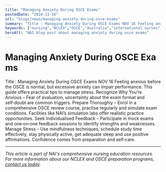 ```yaml
---
title: "Managing Anxiety During OSCE Exams"
postedDate: "2024-11-16"
url: "blogs/news/managing-anxiety-during-osce-exams"
summary: "Title : Managing Anxiety During OSCE Exams NOV 16 Feeling anxious before the OSCE is normal, but excessive anxiety can impair performance. This guide offers practical tips to manage stress. Recognize ..."
keywords: ["nursing","NCLEX","OSCE","Australia","international nurses","exam preparation","exam anxiety"]
heroAlt: "NAI blog post about managing anxiety during osce exams"
---
```


# Managing Anxiety During OSCE Exams

Title : Managing Anxiety During OSCE Exams
NOV 16
Feeling anxious before the OSCE is normal, but excessive anxiety can
impair performance. This guide offers practical tips to manage stress.
Recognize Why You’re Anxious – Fear of evaluation, uncertainty about the
exam format and self‑doubt are common triggers.
Prepare Thoroughly – Enrol in a comprehensive OSCE review course,
practise regularly and simulate exam conditions. Facilities like NAI’s
simulation labs offer realistic practice opportunities.
Seek Individualised Feedback – Participate in mock exams and one‑on‑one
feedback sessions to identify strengths and weaknesses.
Manage Stress – Use mindfulness techniques, schedule study time
effectively, stay physically active, get adequate sleep and use positive
affirmations. Confidence comes from preparation and self‑care.

---

*This article is part of NAI's comprehensive nursing education resources. For more information about our NCLEX and OSCE preparation programs, [contact us today](https://wa.me/61478320397).*
